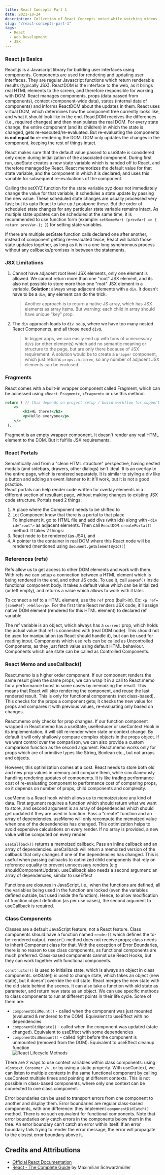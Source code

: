 ```yaml
---
title: React Concepts Part 1
date: 2021-10-24
description: Collection of React Concepts noted while watching videos
slug: "/react-concepts-part-1"
tags:
  - React
  - Web Development
  - JSX
---
```


### React.js Basics
React.js is a Javascript library for building user interfaces using components. Components are used for rendering and updating user interfaces. They are regular Javascript functions which return renderable results (typically JSX). ReactDOM is the interface to the web, as it brings real HTML elements to the screen, and therefore responsible for working with DOM. React manages components, props (data passed from components), context (component-wide data), states (internal data of components) and informs ReactDOM about the updates in them. React uses virtual DOM, which determines how the component tree currently looks like, and what it should look like in the end. ReactDOM receives the differences (i.e., required changes) and then manipulates the real DOM. For every state change, the entire component (and its children) in which the state is changed, gets re-executed/re-evaluated. But re-evaluating the components **is not equal to** re-rendering the DOM. DOM only updates the changes in the component, keeping the rest of things intact.  

React makes sure that the default value passed to useState is considered only once: during initialization of the associated component. During first run, useState creates a new state variable which is handed off to React, and therefore managed by React. React memorizes the default value for that state variable, and the component in which it is declared; and uses this variable for subsequent re-evaluations of the component. 

Calling the setXYZ function for the state variable xyz does not immediately change the value for that variable; it schedules a state update by passing the new value. These scheduled state changes are usually processed very fast; but its upto React to take up / postpone these. But the order of scheduled state changes for any particular state variable remains intact. As multiple state updates can be scheduled at the same time, it is recommended to use function form (example: `setSomeVar( (prevVar) => { return prevVar-1; }`) for setting state variables.

If there are multiple setState function calls declared one after another, instead of component getting re-evaluated twice, React will batch those state updates together, as long as it is in a one long synchronous process without any callbacks/promises in between the statements.

### JSX Limitations

1. Cannot have adjacent root level JSX elements, only one element is allowed. We cannot return more than one "root" JSX element, and its also not possible to store more than one "root" JSX element in a variable. **Solution:** always wrap adjacent elements with a `div`. It doesn't have to be a `div`, any element can do the trick.
    > Another approach is to return a native JS array, which has JSX elements as array items. But warning: each child in array should have unique "key" prop.
2. The `div` approach leads to `div soup`, where we have too many nested React Components, and all those need `div`s.
    > In bigger apps, we can easily end up with tons of unnecessary `div`s (or other elements) which add no semantic meaning or structure to the page, but are only there because of JSX requirement. A solution would be to create a `Wrapper` component, which just returns `props.children`, so any number of adjacent JSX elements can be enclosed.      

### Fragments
React comes with a built-in wrapper component called Fragment, which can be accessed using `<React.Fragment>`, `<Fragment>` or use this method:
```jsx
return ( // this depends on project setup / build workflow for support
    <>
        <h2>Hi there!</h2>
        <p>Hello everyone</p>
    </>
 );
```
Fragment is an empty wrapper component. It doesn't render any real HTML element to the DOM. But it fulfills JSX requirements.    
 

### React Portals
Semantically and from a "clean HTML structure" perspective, having nested modals (and sidebars, drawers, other dialogs) isn't ideal. It is an overlay to the entire page, which is rendered separately. It is similar to styling a div like a button and adding an event listener to it: it'll work, but it is not a good practice.    
React portals can help render code written for overlay elements in a different section of resultant page, without making changes to existing JSX code structure. Portals need 2 things:
1. A place where the Component needs to be shifted to
2. Let Component know that there is a portal to that place     
To implement it, go to HTML file and add divs (with ids) along with `<div id="root">` as adjacent elements. Then call `ReactDOM.createPortal()` method. It takes 2 things: 
1. React node to be rendered (as JSX), and 
2. A pointer to the container in real DOM where this React node will be rendered (mentioned using `document.getElementById()`)   

### References (refs)
Refs allow us to get access to other DOM elements and work with them. With refs we can setup a connection between a HTML element which is being rendered in the end, and other JS code. To use it, call `useRef()` inside functional component body. It takes a default value which can be initialized (or left empty), and returns a value which allows to work with it later.      
    
To connect a ref to a HTML element, use the `ref` prop (built-in). Ex: `<p ref={someRef} >Hello</p>`. For the first time React renders JSX code, it'll assign native DOM element (rendered for this HTML element) to declared ref variable.    
      
The ref variable is an object, which always has a `current` prop, which holds the actual value that ref is connected with (real DOM node). This should not be used for manipulation (as React should handle it), but can be used for reading input. Components which use refs can be called as Uncontrolled Components, as they just fetch value using default HTML behaviour. Components which use state can be called as Controlled Components.    

### React Memo and useCallback()
React.memo is a higher order component. If our component renders the same result given the same props, we can wrap it in a call to React.memo for a performance boost in some cases by memoizing the result. This means that React will skip rendering the component, and reuse the last rendered result. This is only for functional components (not class-based). This checks for the props a component gets; it checks the new value for props and compares it with previous values, re-evaluating only based on changes.

React.memo only checks for prop changes. If our function component wrapped in React.memo has a useState, useReducer or useContext Hook in its implementation, it will still re-render when state or context change. By default it will only shallowly compare complex objects in the props object. If we want control over the comparison, we can also provide a custom comparison function as the second argument. React.memo works only for props which are of primitive types like String, Boolean etc., but not arrays and objects.

However, this optimization comes at a cost. React needs to store both old and new prop values in memory and compare them, while simultaneously handling rendering updates of components. It is like trading performance cost of re-evaluating component to performance cost of comparing props, so it depends on number of props, child components and complexity.

useMemo is a React hook which allows us to memoize/store any kind of data. First argument requires a function which should return what we want to store, and second argument is an array of dependencies which should get updated if they are used in function. Pass a "create" function and an array of dependencies. useMemo will only recompute the memoized value when one of the dependencies has changed. This optimization helps to avoid expensive calculations on every render. If no array is provided, a new value will be computed on every render.

`useCallback()` returns a memoized callback. Pass an inline callback and an array of dependencies. useCallback will return a memoized version of the callback that only changes if one of the dependencies has changed. This is useful when passing callbacks to optimized child components that rely on reference equality to prevent unnecessary renders (e.g. shouldComponentUpdate). useCallback also needs a second argument: an array of dependencies, similar to useEffect

Functions are closures in JavaScript, i.e., when the functions are defined, all the variables being used in the function are locked (even the variables defined outside, but used inside the function). Hence, to allow modification of function object definition (as per use cases), the second argument to useCallback is required.

### Class Components
Classes are a default JavaScript feature, not a React feature. Class components should have a function named `render()` which defines the to-be-rendered output. `render()` method does not receive props; class needs to inherit Component class for that. With the exception of Error Boundaries, there is no reason to use class components, as functional components are much preferred. Class-based components cannot use React Hooks, but they can work together with functional components.   

`constructor()` is used to initialize state, which is always an object in class components. setState() is used to change state, which takes an object (new state), but it doesn't override the old state. React merges the new state with the old state behind the scenes. It can also take a function with old state as parameter, and return new state as an object. We can use specific methods to class components to run at different points in their life cycle. Some of them are:
- `componentDidMount()` - called when the component was just mounted (evaluated & rendered to the DOM). Equivalent to useEffect with no dependencies
- `componentDidUpdate()` - called when the component was updated (state changed). Equivalent to useEffect with some dependencies
- `componentDidUnmount()` - called right before the component is unmounted (removed from the DOM). Equivalent to useEffect cleanup function  
![React Lifecycle Methods](./reactlifecyclemethods.png "React Lifecycle Methods for Class Components")
 
There are 2 ways to use context variables within class components: using `<Context.Consumer />` , or by using a static property. With useContext, we can listen to multiple contexts in the same functional component by calling useContext multiple times and pointing at different contexts. This is not possible in class-based components, where only one context can be connected to one class component.  

Error boundaries can be used to transport errors from one component to another and display them. Error boundaries are regular class-based components, with one difference: they implement `componentDidCatch()` method. There is no such equivalent for functional components. Note that error boundaries only catch errors in the components below them in the tree. An error boundary can’t catch an error within itself. If an error boundary fails trying to render the error message, the error will propagate to the closest error boundary above it.

## Credits and Attributions

- [Official React Documentation](https://reactjs.org)
- [React - The Complete Guide](https://www.udemy.com/course/react-the-complete-guide-incl-redux) by Maximilian Schwarzmüller
